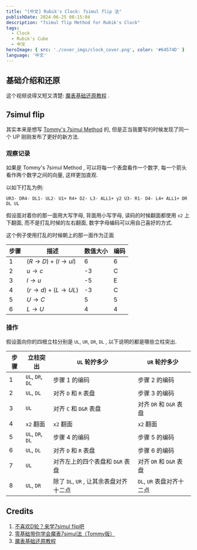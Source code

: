 ```yaml
---
title: "[中文] Rubik's Clock: 7simul flip 法"
publishDate: 2024-06-25 08:15:04
description: "7simul flip Method for Rubik's Clock"
tags:
  - Clock
  - Rubik's Cube
  - 中文
heroImage: { src: './cover_imgs/clock_cover.png', color: '#64574D' }
language: '中文'
---
```


## 基础介绍和还原

这个视频说得又短又清楚: [魔表基础还原教程](https://www.bilibili.com/video/BV1pb4y177r4/?p=2&share_source=copy_web&vd_source=715b7965ee40cd347a349e6161f34dfc) .

## 7simul flip

其实本来是想写 [Tommy's 7simul Method](https://www.bilibili.com/video/BV13f421D7uw/?share_source=copy_web&vd_source=715b7965ee40cd347a349e6161f34dfc) 的, 但是正当我要写的时候发现了同一个 UP 刚刚发布了更好的新方法.

### 观察记录

如果是 Tommy's 7simul Method , 可以将每一个表盘看作一个数字, 每一个箭头看作两个数字之间的向量, 这样更加直观.

以如下打乱为例:

`UR3- DR4- DL1- UL2- U1+ R4+ D2- L3- ALL1+ y2 U3- R1- D4- L4+ ALL1+ DR DL UL`

假设面对着你的那一面用大写字母, 背面用小写字母, 读码的时候翻面都使用 `x2` 上下翻面, 而不是打乱时候的左右翻面, 数字字母编码可以用自己喜好的方式.

这个例子使用打乱的时候朝上的那一面作为正面

| 步骤 | 描述                                 | 数值大小 | 编码 |
| ---- | ------------------------------------ | -------- | ---- |
| 1    | $(R\rightarrow D)+(l\rightarrow ul)$ | 6        | 6    |
| 2    | $u\rightarrow c$                     | -3       | C    |
| 3    | $l\rightarrow u$                     | -5       | E    |
| 4    | $(r\rightarrow d)+(L\rightarrow UL)$ | -3       | C    |
| 5    | $U\rightarrow C$                     | 5        | 5    |
| 6    | $L\rightarrow U$                     | 4        | 4    |

### 操作

假设面向你的四根立柱分别是 `UL`, `UR`, `DR`, `DL` , 以下说明的都是哪些立柱突出.

| 步骤 | 立柱突出         | `UL` 轮拧多少                           | `UR` 轮拧多少             |
| ---- | ---------------- | --------------------------------------- | ------------------------- |
| 1    | `UL`, `DR`, `DL` | 步骤 1 的编码                           | 步骤 2 的编码             |
| 2    | `UL`, `DL`       | 对齐 `D` 和 `R` 表盘                    | 步骤 3 的编码             |
| 3    | `UL`             | 对齐 `C` 和 `D&R` 表盘                  | 对齐 `DR` 和 `D&R` 表盘   |
| 4    | `x2` 翻面        | `x2` 翻面                               | `x2` 翻面                 |
| 5    | `UL`, `DR`, `DL` | 步骤 4 的编码                           | 步骤 5 的编码             |
| 6    | `UL`, `DL`       | 对齐 `D` 和 `R` 表盘                    | 步骤 6 的编码             |
| 7    | `UL`             | 对齐左上的四个表盘和 `D&R` 表盘         | 对齐 `DR` 和 `D&R` 表盘   |
| 8    | `UL`, `DR`       | 除了  `DL`, `UR` , 让其余表盘对齐十二点 | `DL`, `UR` 表盘对齐十二点 |



## Credits

1. [不喜欢D轮？来学7simul flip吧](https://www.bilibili.com/video/BV17S421d7K2/?share_source=copy_web&vd_source=715b7965ee40cd347a349e6161f34dfc)
2. [零基础带你学会魔表7simul法（Tommy版）](https://www.bilibili.com/video/BV13f421D7uw/?share_source=copy_web&vd_source=715b7965ee40cd347a349e6161f34dfc)
3. [魔表基础还原教程](https://www.bilibili.com/video/BV1pb4y177r4/?p=2&share_source=copy_web&vd_source=715b7965ee40cd347a349e6161f34dfc)
